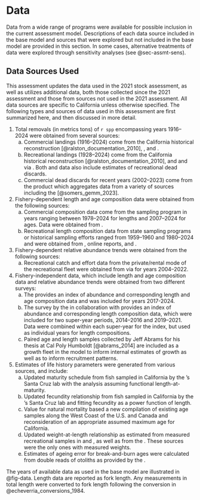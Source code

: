 # Data <!--(TOR section D) -->{#sec-dat}

<!-- Data comprise the foundational components of stock assessment models. They drive estimated dynamics and inform modeling decisions. The decision to include or exclude particular data sources in an assessment model depends on many factors. These factors often include, but are not limited to, the way in which data were collected, the spatial and temporal coverage of the data, the quantity of data available per desired sampling unit, the representativeness of the data to inform modeled processes, and the presence of an avenue for the inclusion of the data in the assessment model. Attributes associated with a data source can change through time, as can the applicability of the data source when different modeling approaches are explored (e.g., stock structure or time-varying processes). Therefore, the specific data sources included or excluded from this assessment should not necessarily constrain the selection of data sources applicable to future stock assessments for `r spp`. Even if a data source is not directly used in the stock assessment, it can provide valuable insights into biology, fishery behavior, or local dynamics. -->

Data from a wide range of programs were available for possible inclusion in the current assessment model. Descriptions of each data source included in the base model and sources that were explored but not included in the base model are provided in this section. In some cases, alternative treatments of data were explored through sensitivity analyses (see @sec-assmt-sens).

## Data Sources Used

This assessment updates the data used in the 2021 stock assessment, as well as utilizes additional data, both those collected since the 2021 assessment and those from sources not used in the 2021 assessment. All data sources are specific to California unless otherwise specified. The following types and sources of data used in this assessment are first summarized here, and then discussed in more detail.

1.  Total removals (in metrics tons) of `r spp` encompassing years 1916--2024 were obtained from several sources:
    a.  Commercial landings (1916--2024) come from the California historical reconstruction [@ralston_documentation_2010], \gls{calcom}, and \gls{pacfin}.
    b.  Recreational landings (1928--2024) come from the California historical reconstruction [@ralston_documentation_2010], and \gls{mrfss} and \gls{crfs} via \gls{recfin}. Both \gls{mrfss} and \gls{crfs} data also include estimates of recreational dead discards.
    c.  Commercial dead discards for recent years (2002--2023) come from the \gls{gemm} product which aggregates data from a variety of sources including the \gls{wcgop} [@somers_gemm_2023].

2.  Fishery-dependent length and age composition data were obtained from the following sources:
    a.  Commercial composition data come from the \gls{ccgs} sampling program in years ranging between 1978--2024 for lengths and 2007--2024 for ages. Data were obtained from \gls{pacfin}.
    b.  Recreational length composition data from state sampling programs or historical sampling efforts ranged from 1959--1960 and 1980--2024 and were obtained from \gls{cdfw}, online reports, and \gls{recfin}.

3.  Fishery-dependent relative abundance trends were obtained from the following sources:
    a.  Recreational catch and effort data from the private/rental mode of the recreational fleet were obtained from \gls{crfs} via \gls{recfin} for years 2004--2022.

4.  Fishery-independent data, which include length and age composition data and relative abundance trends were obtained from two different surveys:
    a.  The \gls{s-ccfrp} provides an index of abundance and corresponding length and age composition data and was included for years 2017-2024. 
    b.  The \gls{rov} survey by the \gls{cdfw} in collaboration with \gls{mare} provides an index of abundance and corresponding length composition data, which were included for two super-year periods, 2014--2016 and 2019--2021. Data were combined within each super-year for the index, but used as individual years for length compositions.
    f.  Paired age and length samples collected by Jeff Abrams for his thesis at Cal Poly Humboldt [@abrams_2014] are included as a growth fleet in the model to inform internal estimates of growth as well as to inform recruitment patterns.  

5.  Estimates of life history parameters were generated from various sources, and include:
    a.  Updated maturity schedule from fish sampled in California by the \gls{swfsc}'s Santa Cruz lab with the analysis assuming functional length-at-maturity.
    b.  Updated fecundity relationship from fish sampled in California by the \gls{swfsc}'s Santa Cruz lab and fitting fecundity as a power function of length.
    c.  Value for natural mortality based a new compilation of existing age samples along the West Coast of the U.S. and Canada and reconsideration of an appropriate assumed maximum age for California.
    d.  Updated weight-at-length relationship as estimated from measured recreational samples in \gls{mrfss} and \gls{crfs}, as well as from the \gls{s-wcgbt}. These sources were the only ones with measured weights. 
    e.  Estimates of ageing error for break-and-burn ages were calculated from double reads of otoliths as provided by the \gls{psmfc} \gls{cap}.
 
The years of available data as used in the base model are illustrated in @fig-data. Length data are reported as fork length. Any measurements in total length were converted to fork length following the conversion in @echeverria_conversions_1984.